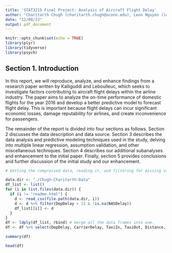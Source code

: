 ```yaml
---
title: 'STAT3215 Final Project: Analysis of Aircraft Flight Delay'
author: "Charitarth Chugh (charitarth.chugh@uconn.edu), Leon Nguyen (leon.nguyen@uconn.edu)"
date: "12/08/23"
output: pdf_document
---
```

```r
knitr::opts_chunk$set(echo = TRUE)
library(plyr)
library(tidyverse)
library(psych)
```

## Section 1. Introduction

In this report, we will reproduce, analyze, and enhance findings from a research paper written by Kalliguddi and Leboulleuc, which seeks to investigate factors contributing to aircraft flight delays within the airline industry. The paper aims to analyze the on-time performance of domestic flights for the year 2016 and develop a better predictive model to forecast flight delay. This is important because flight delays can incur significant economic losses, damage reputability for airlines, and create inconvenience for passengers.

The remainder of the report is divided into four sections as follows. Section 2 discusses the data description and data source. Section 3 describes the data analysis and predictive modeling techniques used in the study, delving into multiple linear regression, assumption validation, and other miscellaneous techniques. Section 4 describes our additional subanalyses and enhancement to the initial paper. Finally, section 5 provides conclusions and further discussion of the initial study and our enhancement.



```r
# Getting the compressed data, reading it, and filtering for missing values.

data.dir <- "./Chugh-Charitarth-Data"
df_list <- list()
for (i in list.files(data.dir)) {
  if (i != "readme.html") {
    d <- read_csv(file.path(data.dir, i))
    d <- d %>% filter(DepDelay > 15 & !is.na(NASDelay))
    df_list[[i]] <- d
  }
}
df <- ldply(df_list, rbind) # merge all the data frames into one.
df <- df %>% select(DepDelay, CarrierDelay, TaxiIn, TaxiOut, Distance, WeatherDelay, NASDelay, SecurityDelay, LateAircraftDelay)
```

```r
summary(df)
```
```r
head(df)
```